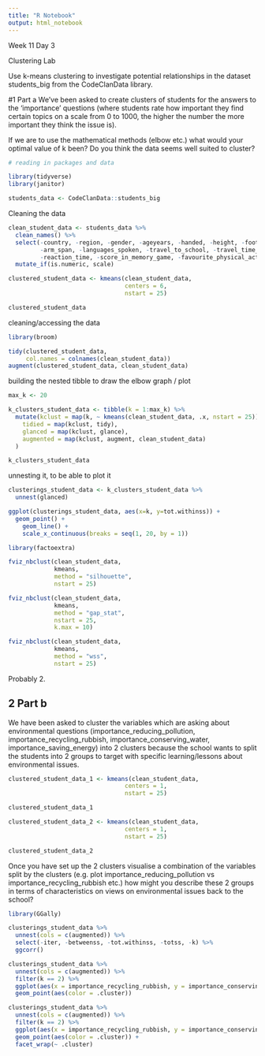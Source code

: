 ```yaml
---
title: "R Notebook"
output: html_notebook
---
```


Week 11 Day 3 

Clustering Lab

Use k-means clustering to investigate potential relationships in the dataset students_big from the CodeClanData library.

#1 Part a
We’ve been asked to create clusters of students for the answers to the ‘importance’ questions (where students rate how important they find certain topics on a scale from 0 to 1000, the higher the number the more important they think the issue is).

If we are to use the mathematical methods (elbow etc.) what would your optimal value of k been? Do you think the data seems well suited to cluster?

```r
# reading in packages and data

library(tidyverse)
library(janitor)

students_data <- CodeClanData::students_big
```

Cleaning the data
```r
clean_student_data <- students_data %>%
  clean_names() %>%
  select(-country, -region, -gender, -ageyears, -handed, -height, -foot_length,
         -arm_span, -languages_spoken, -travel_to_school, -travel_time_to_school,
         -reaction_time, -score_in_memory_game, -favourite_physical_activity) %>%
  mutate_if(is.numeric, scale)
```

```r
clustered_student_data <- kmeans(clean_student_data,
                                 centers = 6,
                                 nstart = 25)

clustered_student_data
```

cleaning/accessing the data
```r
library(broom)

tidy(clustered_student_data,
     col.names = colnames(clean_student_data))
augment(clustered_student_data, clean_student_data)
```

building the nested tibble to draw the elbow graph / plot
```r
max_k <- 20

k_clusters_student_data <- tibble(k = 1:max_k) %>%
  mutate(kclust = map(k, ~ kmeans(clean_student_data, .x, nstart = 25)),
    tidied = map(kclust, tidy),
    glanced = map(kclust, glance),
    augmented = map(kclust, augment, clean_student_data)
  )

k_clusters_student_data

```
unnesting it, to be able to plot it 
```r
clusterings_student_data <- k_clusters_student_data %>%
  unnest(glanced)
```

```r
ggplot(clusterings_student_data, aes(x=k, y=tot.withinss)) +
  geom_point() +
    geom_line() +
    scale_x_continuous(breaks = seq(1, 20, by = 1))
```

```r
library(factoextra)

fviz_nbclust(clean_student_data,
             kmeans,
             method = "silhouette",
             nstart = 25)
```


```r
fviz_nbclust(clean_student_data, 
             kmeans, 
             method = "gap_stat", 
             nstart = 25, 
             k.max = 10)
```

```r
fviz_nbclust(clean_student_data,
             kmeans,
             method = "wss",
             nstart = 25)
```

Probably 2.


## 2 Part b

We have been asked to cluster the variables which are asking about environmental questions (importance_reducing_pollution, importance_recycling_rubbish, importance_conserving_water, importance_saving_energy) into 2 clusters because the school wants to split the students into 2 groups to target with specific learning/lessons about environmental issues.


```r
clustered_student_data_1 <- kmeans(clean_student_data,
                                 centers = 1,
                                 nstart = 25)

clustered_student_data_1

clustered_student_data_2 <- kmeans(clean_student_data,
                                 centers = 1,
                                 nstart = 25)

clustered_student_data_2
```



Once you have set up the 2 clusters visualise a combination of the variables split by the clusters (e.g. plot importance_reducing_pollution vs importance_recycling_rubbish etc.) how might you describe these 2 groups in terms of characteristics on views on environmental issues back to the school?

```r
library(GGally)

clusterings_student_data %>% 
  unnest(cols = c(augmented)) %>%
  select(-iter, -betweenss, -tot.withinss, -totss, -k) %>%
  ggcorr()
```
```r
clusterings_student_data %>% 
  unnest(cols = c(augmented)) %>%
  filter(k == 2) %>%
  ggplot(aes(x = importance_recycling_rubbish, y = importance_conserving_water, colour = .cluster)) +
  geom_point(aes(color = .cluster))
```





```r
clusterings_student_data %>% 
  unnest(cols = c(augmented)) %>%
  filter(k == 2) %>%
  ggplot(aes(x = importance_recycling_rubbish, y = importance_conserving_water, colour = .cluster)) +
  geom_point(aes(color = .cluster)) +
  facet_wrap(~ .cluster)
```


